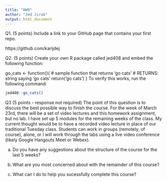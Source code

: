 ```yaml
---
title: "HW9"
author: "Jed Jirak"
output: html_document
---
```

Q1. (5 points)
Include a link to your GitHub page that contains your first repo.

https://github.com/karijdej

Q2. (5 points)
Create your own R package called jed408 and embed the following function:

go_cats <- function(){
  # sample function that returns 'go cats'
  # RETURNS: string saying 'go cats'
  return('go cats')
}
To verify this works, run the following command:

```r
jed408::go_cats()
```

Q3 (5 points - response not required)
The point of this question is to discuss the best possible way to finish the course. For the week of March 23rd, there will be a set of video lectures and this homework assignment, but no lab. I have set up 5 modules for the remaining weeks of the class. My current thought would be to have a recorded video lecture in place of our traditional Tuesday class. Students can work in groups (remotely, of course), alone, or I will work through the labs using a live video conference (likely Google Hangouts Meet or Webex).

a.
Do you have any suggestions about the structure of the course for the last 5 weeks?

b.
What are you most concerned about with the remainder of this course?

c.
What can I do to help you sucessfully complete this course?